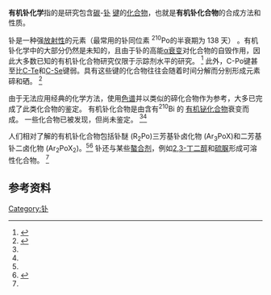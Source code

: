 '''有机钋化学'''指的是研究包含[[碳|碳]]-[[钋|钋]] [[化学键|键]]的[[化合物|化合物]]，也就是'''有机钋化合物'''的合成方法和性质。

钋是一种强[[放射性|放射性]]的元素（最常用的钋同位素 <sup>210</sup>Po的半衰期为 138 天） 。有机钋化学中的大部分仍然是未知的，且由于钋的高能[[α衰变|α衰变]]对化合物的自毁作用，因此大多数已知的有机钋化合物研究仅限于示踪剂水平的研究。 <ref name=GE>{{Greenwood&Earnshaw2nd|page=786}}</ref> 此外，C-Po键甚至比[[有机碲化合物|C-Te]]和[[有机硒化合物|C-Se]]键弱。具有这些键的化合物往往会随着时间分解而分别形成元素碲和硒。 <ref name=Z>{{cite book |last=Zingaro |first=Ralph A. |chapter=Polonium: Organometallic Chemistry |date=2011 |title=Encyclopedia of Inorganic and Bioinorganic Chemistry |publisher=John Wiley & Sons |page=1–3 |doi=10.1002/9781119951438.eibc0182}}</ref>

由于无法应用经典的化学方法，使用[[色谱|色谱]]并以类似的碲化合物作为参考，大多已完成了此类化合物的鉴定。 有机钋化合物是由含有<sup>210</sup>Bi 的 [[有机铋化学|有机铋化合物]]衰变而成。 一些化合物已被发现，但尚未鉴定。 <ref name=Z/><ref name=M/>

人们相对了解的有机钋化合物包括钋醚 (R<sub>2</sub>Po)三芳基钋卤化物 (Ar<sub>3</sub>PoX)和二芳基钋二卤化物 (Ar<sub>2</sub>PoX<sub>2</sub>)。<ref name=Z/><ref name=M>{{cite journal |last1=Murin |first1=A. N. |last2=Nefedov |first2=V. D. |first3=V. M. |last3=Zaitsev |first4=S. A. |last4=Grachev |date=1960 |title=Production of organopolonium compounds by using chemical alterations taking place during the β-decay of RaE |url=http://www.mathnet.ru/links/d4bd811f2ded6e2b1d67f43a93e2910e/dan23789.pdf |journal=Dokl. Akad. Nauk SSSR |volume=133 |issue=1 |pages=123–125 |access-date=12 April 2020 |language=ru}}</ref> 钋还与某些[[螯合剂|螯合剂]]，例如[[2,3-丁二醇|2,3-丁二醇]]和[[硫脲|硫脲]]形成可溶性化合物。 <ref name=Z/>

==参考资料==
{{Reflist}}
{{ChemicalBondsToCarbon}}
{{钋化合物}}
{{chemistry-stub}}
[[Category:钋|Category:钋]]